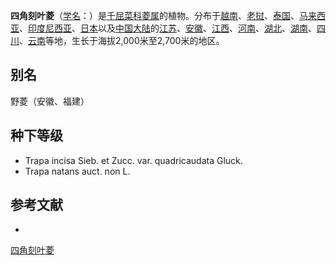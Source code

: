 {{Speciesbox
| name = 四角刻叶菱
| status = 
| status_system = 
| image = Trapa incisa.JPG
| image_width = 250px
| genus = Trapa
| species = incisa
| authority = 
| subdivision_ranks =[[变种|变种]]
| subdivision =
* 四角刻叶菱 ''T. i.'' var. ''incisa''
* [[野菱|野菱]] ''T. i.'' var. ''sieb.''
}}

'''四角刻叶菱'''（[[学名|学名]]：{{lang|la|''Trapa incisa''}}）是[[千屈菜科|千屈菜科]][[菱属|菱属]]的植物。分布于[[越南|越南]]、[[老挝|老挝]]、[[泰国|泰国]]、[[马来西亚|马来西亚]]、[[印度尼西亚|印度尼西亚]]、[[日本|日本]]以及[[中国大陆|中国大陆]]的[[江苏|江苏]]、[[安徽|安徽]]、[[江西|江西]]、[[河南|河南]]、[[湖北|湖北]]、[[湖南|湖南]]、[[四川|四川]]、[[云南|云南]]等地，生长于海拔2,000米至2,700米的地区。

== 别名 ==
野菱（安徽、福建）

== 种下等级 ==
* Trapa incisa Sieb. et Zucc. var. quadricaudata Gluck.
* Trapa natans auct. non L.

== 参考文献 ==
<div class="references-small">
* {{cite web| url =http://www.bioinfo.cn/db05/KmzwSpecies.php?action=view&id=22552| title =四角刻叶菱（原变种）| work =《中国高等植物数据库全库》| publisher =中国科学院微生物研究所| author =昆明植物研究所| accessdate =2009-02-25| deadurl =yes| archiveurl =https://web.archive.org/web/20160305043328/http://www.bioinfo.cn/db05/KmzwSpecies.php?action=view&id=22552| archivedate =2016-03-05}}
</div>
{{Taxonbar|from=Q10925329}}

[[Category:菱属|四角刻叶菱]]


{{植物小作品}}